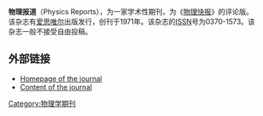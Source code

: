 '''物理报道'''（Physics Reports），为一家学术性期刊，为《[[物理快报|物理快报]]》的评论版。该杂志有[[爱思唯尔|爱思唯尔]]出版发行，创刊于1971年。该杂志的[[國際標準期刊號|ISSN]]号为0370-1573。该杂志一般不接受自由投稿。

==外部链接==
*[http://www.elsevier.com/wps/find/journaldescription.cws_home/505703/description#description Homepage of the journal] {{Wayback|url=http://www.elsevier.com/wps/find/journaldescription.cws_home/505703/description#description |date=20111018153147 }}
*[http://www.sciencedirect.com/science?_ob=PublicationURL&_cdi=5540&_pubType=J&_auth=y&_acct=C000050221&_version=1&_urlVersion=0&_userid=10&md5=7dc93d8834b9ac4ea1b484fcd0d7eb05t Content of the journal] {{Wayback|url=http://www.sciencedirect.com/science?_ob=PublicationURL&_cdi=5540&_pubType=J&_auth=y&_acct=C000050221&_version=1&_urlVersion=0&_userid=10&md5=7dc93d8834b9ac4ea1b484fcd0d7eb05t |date=20080130090714 }}

[[Category:物理学期刊|Category:物理学期刊]]
